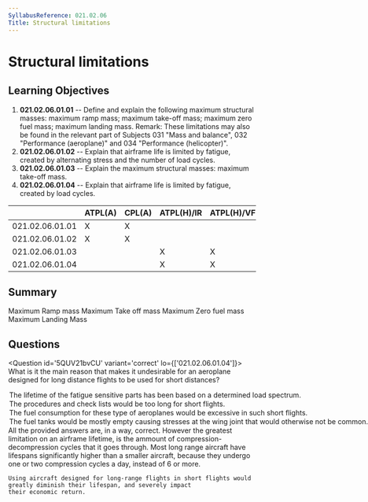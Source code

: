```yaml
---
SyllabusReference: 021.02.06
Title: Structural limitations
---
```


# Structural limitations

## Learning Objectives

1. **021.02.06.01.01** -- Define and explain the following maximum structural masses: maximum ramp mass; maximum take-off mass; maximum zero fuel mass; maximum landing mass. Remark: These limitations may also be found in the relevant part of Subjects 031 "Mass and balance", 032 "Performance (aeroplane)" and 034 "Performance (helicopter)".
2. **021.02.06.01.02** -- Explain that airframe life is limited by fatigue, created by alternating stress and the number of load cycles.
3. **021.02.06.01.03** -- Explain the maximum structural masses: maximum take-off mass.
4. **021.02.06.01.04** -- Explain that airframe life is limited by fatigue, created by load cycles.

|  | ATPL(A) | CPL(A) | ATPL(H)/IR | ATPL(H)/VFR | CPL(H) | IR | CBIR(A) |
| --- | --- | --- | --- | --- | --- | --- | --- |
| 021.02.06.01.01 | X | X |  |  |  |  |  |
| 021.02.06.01.02 | X | X |  |  |  |  |  |
| 021.02.06.01.03 |  |  | X | X | X |  |  |
| 021.02.06.01.04 |  |  | X | X | X |  |  |

## Summary

Maximum Ramp mass Maximum Take off mass Maximum Zero fuel mass Maximum Landing Mass

## Questions

<Question id='5QUV21bvCU' variant='correct' lo={['021.02.06.01.04']}> 
  <Text variant="oneCorrect">
    What is it the main reason that makes it undesirable for an aeroplane designed 
    for long distance flights to be used for short distances?
  </Text>
  <Option id='5QUV21bvCU-1' correct>
    The lifetime of the fatigue sensitive parts has been based on a determined load spectrum.
  </Option>
  <Option id='5QUV21bvCU-2'>
    The procedures and check lists would be too long for short flights.
  </Option>
  <Option id='5QUV21bvCU-3'>
    The fuel consumption for these type of aeroplanes would be excessive in such short flights.
  </Option>
  <Option id='5QUV21bvCU-4'>
    The fuel tanks would be mostly empty causing stresses at the wing joint that would otherwise not be common.
  </Option>
  <Explanation>
    All the provided answers are, in a way, correct. However the greatest limitation on an airframe lifetime, is the ammount
    of compression-decompression cycles that it goes through. Most long range aircraft have lifespans significantly higher than 
    a smaller aircraft, because they undergo one or two compression cycles a day, instead of 6 or more.

    Using aircraft designed for long-range flights in short flights would greatly diminish their lifespan, and severely impact
    their economic return.

  </Explanation>
</Question>
